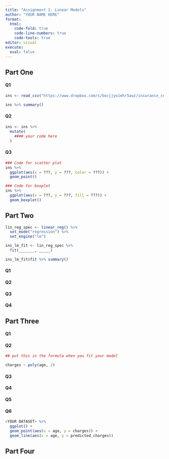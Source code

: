 ```yaml
---
title: "Assignment 1: Linear Models"
author: "YOUR NAME HERE"
format: 
  html:
    code-fold: true
    code-line-numbers: true
    code-tools: true
editor: visual
execute:
  eval: false
---
```


## Part One

#### Q1

```r
ins <- read_csv("https://www.dropbox.com/s/bocjjyo1ehr5auz/insurance_costs_1.csv?dl=1")
```

```r
ins %>% summary()
```

#### Q2

```r
ins <- ins %>%
  mutate(
    #### your code here
  )
```

#### Q3

```r
### Code for scatter plot
ins %>%
  ggplot(aes(x = ???, y = ???, color = ???)) +
  geom_point()

### Code for boxplot
ins %>%
  ggplot(aes(x = ???, y = ???, fill = ???)) +
  geom_boxplot()
```

## Part Two

```r
lin_reg_spec <- linear_reg() %>%
  set_mode("regression") %>%
  set_engine("lm")

ins_lm_fit <- lin_reg_spec %>%
  fit(_______, _____) 

ins_lm_fit$fit %>% summary()
```

#### Q1

#### Q2

#### Q3

#### Q4

## Part Three

#### Q1

#### Q2

```r
## put this in the formula when you fit your model

charges ~ poly(age, 2)
```

#### Q3

#### Q4

#### Q5

#### Q6

```r
<YOUR DATASET> %>%
  ggplot() +
  geom_point(aes(x = age, y = charges)) +
  geom_line(aes(x = age, y = predicted_charges))

```

## Part Four
